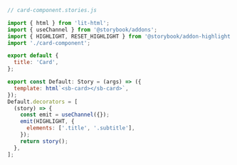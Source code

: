 ```js
// card-component.stories.js

import { html } from 'lit-html';
import { useChannel } from '@storybook/addons';
import { HIGHLIGHT, RESET_HIGHLIGHT } from '@storybook/addon-highlight';
import './card-component';

export default {
  title: 'Card',
};

export const Default: Story = (args) => ({
  template: html`<sb-card></sb-card>`,
});
Default.decorators = [
  (story) => {
    const emit = useChannel({});
    emit(HIGHLIGHT, {
      elements: ['.title', '.subtitle'],
    });
    return story();
  },
];
```
